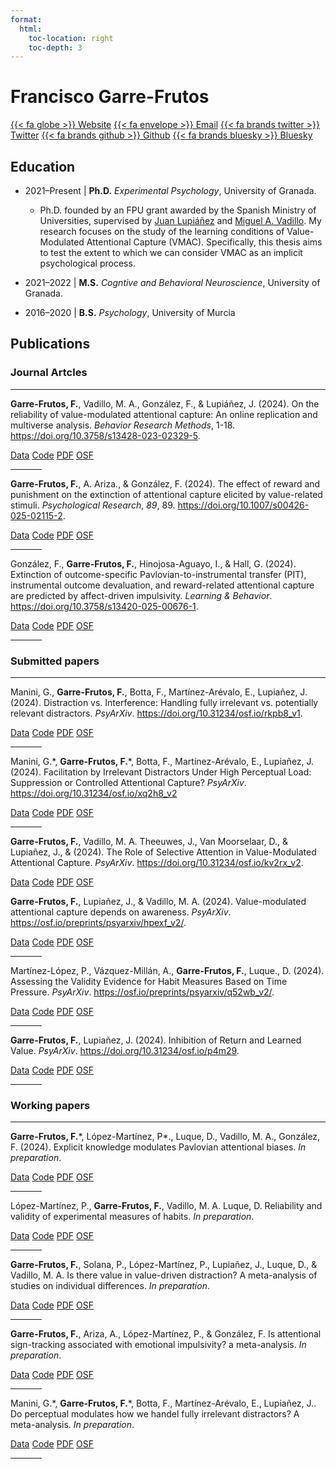 ```yaml
---
format: 
  html:
    toc-location: right
    toc-depth: 3
---
```

# Francisco Garre-Frutos
::: {.content-visible when-format="html"}
[{{< fa globe >}} Website](https://franfrutos.github.io/){.btn .btn-primary .btn-sm role="button" data-toggle="data" title="Website"} [{{< fa envelope >}} Email](mailto:fgfrutos@ugr.es){.btn .btn-primary .btn-sm role="button" data-toggle="data" title="email"} [{{< fa brands twitter >}} Twitter](https://www.twitter.com/Fran_gfr){.btn .btn-primary .btn-sm role="button" data-toggle="data" title="Twitter"} [{{< fa brands github >}} Github](https://www.github.io/franfrutos){.btn .btn-primary .btn-sm role="button" data-toggle="data" title="Github"} [{{< fa brands bluesky >}} Bluesky](https://bsky.app/profile/frangfr.bsky.social){.btn .btn-primary .btn-sm role="button" data-toggle="data" title="Bluesky"}
:::

## <i class="fa-solid fa-graduation-cap"></i> Education

-   2021--Present \| **Ph.D.** *Experimental Psychology*, University of Granada. 

    - Ph.D. founded by an FPU grant awarded by the Spanish Ministry of Universities, supervised by [Juan Lupiáñez](https://www.ugr.es/personal/juan-lupianez-castillo) and [Miguel A. Vadillo](https://mvadillo.com/). My research focuses on the study of the learning conditions of Value-Modulated Attentional Capture (VMAC). Specifically, this thesis aims to test the extent to which we can consider VMAC as an implicit psychological process. 

-   2021--2022 \| **M.S.** *Cogntive and Behavioral Neuroscience*, University of Granada.

-   2016--2020 \| **B.S.** *Psychology*, University of Murcia


## <i class="fa-solid fa-file-lines"></i> Publications

### Journal Artcles
<hr>
**Garre-Frutos, F.**, Vadillo, M. A., González, F., & Lupiáñez, J. (2024). On the reliability of value-modulated attentional capture: An online replication and multiverse analysis. *Behavior Research Methods*, 1-18. [https://doi.org/10.3758/s13428-023-02329-5](https://doi.org/10.3758/s13428-023-02329-5).

::: {.content-visible when-format="html"}
::: {.btn-group role="group" aria-label="Open Science Links"}
[Data](){.btn-sm .btn .btn-primary .disabled role="button" data-toggle="data" title="data"} [Code](){.btn-sm .btn .btn-primary .disabled role="button" data-toggle="code" title="Data File"} [PDF](){.btn-sm .btn .btn-primary .disabled role="button" data-toggle="pdf" title="Data File"} [OSF](){.btn-sm .btn .btn-primary .disabled role="button" data-toggle="osf" title="Data File"}
:::
:::

<hr width="10%">

**Garre-Frutos, F.**, A. Ariza., & González, F. (2024). The effect of reward and punishment on the extinction of attentional capture elicited by value-related stimuli. *Psychological Research*, *89*, 89. [https://doi.org/10.1007/s00426-025-02115-2](https://doi.org/10.1007/s00426-025-02115-2).

::: {.content-visible when-format="html"}
::: {.btn-group role="group" aria-label="Open Science Links"}
[Data](){.btn-sm .btn .btn-primary .disabled role="button" data-toggle="data" title="data"} [Code](){.btn-sm .btn .btn-primary .disabled role="button" data-toggle="code" title="Data File"} [PDF](){.btn-sm .btn .btn-primary .disabled role="button" data-toggle="pdf" title="Data File"} [OSF](){.btn-sm .btn .btn-primary .disabled role="button" data-toggle="osf" title="Data File"}
:::
:::

<hr width="10%">

González, F., **Garre-Frutos, F.**,  Hinojosa-Aguayo, I., & Hall, G. (2024). Extinction of outcome-specific Pavlovian-to-instrumental transfer (PIT), instrumental outcome devaluation, and reward-related attentional capture are predicted by affect-driven impulsivity. *Learning & Behavior*. [https://doi.org/10.3758/s13420-025-00676-1](https://doi.org/10.3758/s13420-025-00676-1).

::: {.content-visible when-format="html"}
::: {.btn-group role="group" aria-label="Open Science Links"}
[Data](){.btn-sm .btn .btn-primary .disabled role="button" data-toggle="data" title="data"} [Code](){.btn-sm .btn .btn-primary .disabled role="button" data-toggle="code" title="Data File"} [PDF](){.btn-sm .btn .btn-primary .disabled role="button" data-toggle="pdf" title="Data File"} [OSF](){.btn-sm .btn .btn-primary .disabled role="button" data-toggle="osf" title="Data File"}
:::
:::

<hr width="10%">



### Submitted papers
<hr>
Manini, G., **Garre-Frutos, F.**, Botta, F., Martínez-Arévalo, E., Lupiañez, J. (2024). Distraction vs. Interference: Handling fully irrelevant vs. potentially relevant distractors. *PsyArXiv*. [https://doi.org/10.31234/osf.io/rkpb8_v1](https://doi.org/10.31234/osf.io/rkpb8_v1).

::: {.content-visible when-format="html"}
::: {.btn-group role="group" aria-label="Open Science Links"}
[Data](){.btn-sm .btn .btn-primary .disabled role="button" data-toggle="data" title="data"} [Code](){.btn-sm .btn .btn-primary .disabled role="button" data-toggle="code" title="Data File"} [PDF](){.btn-sm .btn .btn-primary .disabled role="button" data-toggle="pdf" title="Data File"} [OSF](){.btn-sm .btn .btn-primary .disabled role="button" data-toggle="osf" title="Data File"}
:::
:::

<hr width="10%">


Manini, G.\*, **Garre-Frutos, F.**\*, Botta, F., Martínez-Arévalo, E., Lupiañez, J. (2024). Facilitation by Irrelevant Distractors Under High Perceptual Load: Suppression or Controlled Attentional Capture? *PsyArXiv*. [https://doi.org/10.31234/osf.io/xq2h8_v2](https://doi.org/10.31234/osf.io/xq2h8_v2)

::: {.content-visible when-format="html"}
::: {.btn-group role="group" aria-label="Open Science Links"}
[Data](){.btn-sm .btn .btn-primary .disabled role="button" data-toggle="data" title="data"} [Code](){.btn-sm .btn .btn-primary .disabled role="button" data-toggle="code" title="Data File"} [PDF](){.btn-sm .btn .btn-primary .disabled role="button" data-toggle="pdf" title="Data File"} [OSF](){.btn-sm .btn .btn-primary .disabled role="button" data-toggle="osf" title="Data File"}
:::
:::

<hr width="10%">

**Garre-Frutos, F.**, Vadillo, M. A. Theeuwes, J., Van Moorselaar, D., & Lupiañez, J., &  (2024). The Role of Selective Attention in Value-Modulated Attentional Capture. *PsyArXiv*. [https://doi.org/10.31234/osf.io/kv2rx_v2](https://doi.org/10.31234/osf.io/kv2rx_v2).

::: {.content-visible when-format="html"}
::: {.btn-group role="group" aria-label="Open Science Links"}
[Data](){.btn-sm .btn .btn-primary .disabled role="button" data-toggle="data" title="data"} [Code](){.btn-sm .btn .btn-primary .disabled role="button" data-toggle="code" title="Data File"} [PDF](){.btn-sm .btn .btn-primary .disabled role="button" data-toggle="pdf" title="Data File"} [OSF](){.btn-sm .btn .btn-primary .disabled role="button" data-toggle="osf" title="Data File"}
:::
:::

**Garre-Frutos, F.**, Lupiañez, J., & Vadillo, M. A. (2024). Value-modulated attentional capture depends on awareness. *PsyArXiv*. [https://osf.io/preprints/psyarxiv/hpexf_v2/](https://osf.io/preprints/psyarxiv/hpexf_v2/).

::: {.content-visible when-format="html"}
::: {.btn-group role="group" aria-label="Open Science Links"}
[Data](){.btn-sm .btn .btn-primary .disabled role="button" data-toggle="data" title="data"} [Code](){.btn-sm .btn .btn-primary .disabled role="button" data-toggle="code" title="Data File"} [PDF](){.btn-sm .btn .btn-primary .disabled role="button" data-toggle="pdf" title="Data File"} [OSF](){.btn-sm .btn .btn-primary .disabled role="button" data-toggle="osf" title="Data File"}
:::
:::

<hr width="10%">

Martínez-López, P., Vázquez-Millán, A., **Garre-Frutos, F.**, Luque., D. (2024). Assessing the Validity Evidence for Habit Measures Based on Time Pressure. *PsyArXiv*. [https://osf.io/preprints/psyarxiv/q52wb_v2/](https://osf.io/preprints/psyarxiv/q52wb_v2/).

::: {.content-visible when-format="html"}
::: {.btn-group role="group" aria-label="Open Science Links"}
[Data](){.btn-sm .btn .btn-primary .disabled role="button" data-toggle="data" title="data"} [Code](){.btn-sm .btn .btn-primary .disabled role="button" data-toggle="code" title="Data File"} [PDF](){.btn-sm .btn .btn-primary .disabled role="button" data-toggle="pdf" title="Data File"} [OSF](){.btn-sm .btn .btn-primary .disabled role="button" data-toggle="osf" title="Data File"}
:::
:::

<hr width="10%">

**Garre-Frutos, F.**, Lupiañez, J. (2024). Inhibition of Return and Learned Value. *PsyArXiv*. [https://doi.org/10.31234/osf.io/p4m29](https://doi.org/10.31234/osf.io/p4m29).

::: {.content-visible when-format="html"}
::: {.btn-group role="group" aria-label="Open Science Links"}
[Data](){.btn-sm .btn .btn-primary .disabled role="button" data-toggle="data" title="data"} [Code](){.btn-sm .btn .btn-primary .disabled role="button" data-toggle="code" title="Data File"} [PDF](){.btn-sm .btn .btn-primary .disabled role="button" data-toggle="pdf" title="Data File"} [OSF](){.btn-sm .btn .btn-primary .disabled role="button" data-toggle="osf" title="Data File"}
:::
:::

<hr width="10%">

### Working papers
<hr>

**Garre-Frutos, F.**\*, López-Martínez, P\*., Luque, D., Vadillo, M. A., González, F. (2024). Explicit knowledge modulates Pavlovian attentional biases. *In preparation*. 

::: {.content-visible when-format="html"}
::: {.btn-group role="group" aria-label="Open Science Links"}
[Data](){.btn-sm .btn .btn-primary .disabled role="button" data-toggle="data" title="data"} [Code](){.btn-sm .btn .btn-primary .disabled role="button" data-toggle="code" title="Data File"} [PDF](){.btn-sm .btn .btn-primary .disabled role="button" data-toggle="pdf" title="Data File"} [OSF](){.btn-sm .btn .btn-primary .disabled role="button" data-toggle="osf" title="Data File"}
:::
:::

<hr width="10%">

López-Martínez, P., **Garre-Frutos, F.**, Vadillo, M. A. Luque, D. Reliability and validity of experimental measures of habits. *In preparation*. 

::: {.content-visible when-format="html"}
::: {.btn-group role="group" aria-label="Open Science Links"}
[Data](){.btn-sm .btn .btn-primary .disabled role="button" data-toggle="data" title="data"} [Code](){.btn-sm .btn .btn-primary .disabled role="button" data-toggle="code" title="Data File"} [PDF](){.btn-sm .btn .btn-primary .disabled role="button" data-toggle="pdf" title="Data File"} [OSF](){.btn-sm .btn .btn-primary .disabled role="button" data-toggle="osf" title="Data File"}
:::
:::

<hr width="10%">

**Garre-Frutos, F.**, Solana, P., López-Martínez, P., Lupiañez, J., Luque, D., & Vadillo, M. A. Is there value in value-driven distraction? A meta-analysis of studies on individual differences. *In preparation*. 

::: {.content-visible when-format="html"}
::: {.btn-group role="group" aria-label="Open Science Links"}
[Data](){.btn-sm .btn .btn-primary .disabled role="button" data-toggle="data" title="data"} [Code](){.btn-sm .btn .btn-primary .disabled role="button" data-toggle="code" title="Data File"} [PDF](){.btn-sm .btn .btn-primary .disabled role="button" data-toggle="pdf" title="Data File"} [OSF](){.btn-sm .btn .btn-primary .disabled role="button" data-toggle="osf" title="Data File"}
:::
:::

<hr width="10%">

**Garre-Frutos, F.**, Ariza, A., López-Martínez, P., & González, F. Is attentional sign-tracking associated with emotional impulsivity? a meta-analysis. *In preparation*. 

::: {.content-visible when-format="html"}
::: {.btn-group role="group" aria-label="Open Science Links"}
[Data](){.btn-sm .btn .btn-primary .disabled role="button" data-toggle="data" title="data"} [Code](){.btn-sm .btn .btn-primary .disabled role="button" data-toggle="code" title="Data File"} [PDF](){.btn-sm .btn .btn-primary .disabled role="button" data-toggle="pdf" title="Data File"} [OSF](){.btn-sm .btn .btn-primary .disabled role="button" data-toggle="osf" title="Data File"}
:::
:::

<hr width="10%">

Manini, G.\*, **Garre-Frutos, F.**\*, Botta, F., Martínez-Arévalo, E., Lupiañez, J.. Do perceptual modulates how we handel fully irrelevant distractors? A meta-analysis. *In preparation*. 

::: {.content-visible when-format="html"}
::: {.btn-group role="group" aria-label="Open Science Links"}
[Data](){.btn-sm .btn .btn-primary .disabled role="button" data-toggle="data" title="data"} [Code](){.btn-sm .btn .btn-primary .disabled role="button" data-toggle="code" title="Data File"} [PDF](){.btn-sm .btn .btn-primary .disabled role="button" data-toggle="pdf" title="Data File"} [OSF](){.btn-sm .btn .btn-primary .disabled role="button" data-toggle="osf" title="Data File"}
:::
:::

<hr width="10%">
